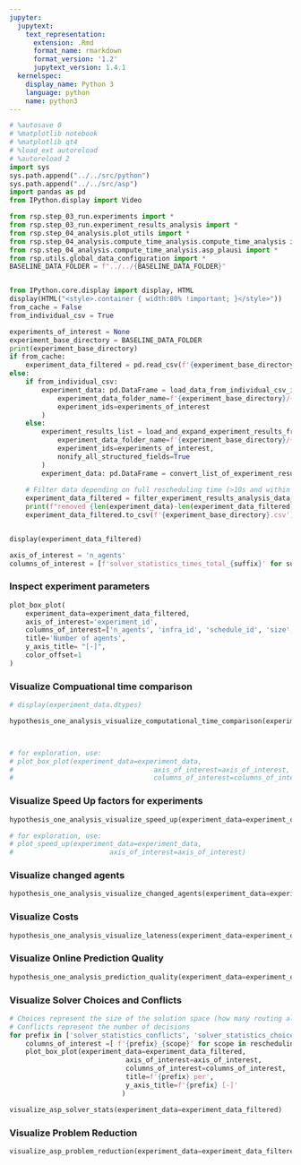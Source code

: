 ```yaml
---
jupyter:
  jupytext:
    text_representation:
      extension: .Rmd
      format_name: rmarkdown
      format_version: '1.2'
      jupytext_version: 1.4.1
  kernelspec:
    display_name: Python 3
    language: python
    name: python3
---
```


```python
# %autosave 0
# %matplotlib notebook
# %matplotlib qt4
# %load_ext autoreload
# %autoreload 2
import sys
sys.path.append("../../src/python")
sys.path.append("../../src/asp")
import pandas as pd
from IPython.display import Video

from rsp.step_03_run.experiments import *
from rsp.step_03_run.experiment_results_analysis import *
from rsp.step_04_analysis.plot_utils import *
from rsp.step_04_analysis.compute_time_analysis.compute_time_analysis import *
from rsp.step_04_analysis.compute_time_analysis.asp_plausi import *
from rsp.utils.global_data_configuration import *
BASELINE_DATA_FOLDER = f"../../{BASELINE_DATA_FOLDER}"


from IPython.core.display import display, HTML
display(HTML("<style>.container { width:80% !important; }</style>"))
from_cache = False
from_individual_csv = True
```

```python
experiments_of_interest = None
experiment_base_directory = BASELINE_DATA_FOLDER
print(experiment_base_directory)
if from_cache:
    experiment_data_filtered = pd.read_csv(f'{experiment_base_directory}.csv')
else:
    if from_individual_csv:
        experiment_data: pd.DataFrame = load_data_from_individual_csv_in_data_folder(
            experiment_data_folder_name=f'{experiment_base_directory}/{EXPERIMENT_DATA_SUBDIRECTORY_NAME}',
            experiment_ids=experiments_of_interest
        )
    else:
        experiment_results_list = load_and_expand_experiment_results_from_data_folder(
            experiment_data_folder_name=f'{experiment_base_directory}/{EXPERIMENT_DATA_SUBDIRECTORY_NAME}',
            experiment_ids=experiments_of_interest,
            nonify_all_structured_fields=True
        )
        experiment_data: pd.DataFrame = convert_list_of_experiment_results_analysis_to_data_frame(experiment_results_list)
        
    # Filter data depending on full rescheduling time (>10s and within 97% percentile)
    experiment_data_filtered = filter_experiment_results_analysis_data_frame(experiment_data)
    print(f"removed {len(experiment_data)-len(experiment_data_filtered)}/{len(experiment_data)} rows")
    experiment_data_filtered.to_csv(f'{experiment_base_directory}.csv')


display(experiment_data_filtered)
```

```python
axis_of_interest = 'n_agents'
columns_of_interest = [f'solver_statistics_times_total_{suffix}' for suffix in ['full', 'online_unrestricted', 'offline_delta']]
```

### Inspect experiment parameters

```python
plot_box_plot(
    experiment_data=experiment_data_filtered,
    axis_of_interest='experiment_id',
    columns_of_interest=['n_agents', 'infra_id', 'schedule_id', 'size', 'earliest_malfunction', 'malfunction_duration', 'malfunction_agent_id'],
    title='Number of agents',
    y_axis_title= "[-]",
    color_offset=1
)
```

### Visualize Compuational time comparison

```python
# display(experiment_data.dtypes)

hypothesis_one_analysis_visualize_computational_time_comparison(experiment_data=experiment_data_filtered)



# for exploration, use:
# plot_box_plot(experiment_data=experiment_data,
#                                   axis_of_interest=axis_of_interest,
#                                   columns_of_interest=columns_of_interest)
```

### Visualize Speed Up factors for experiments

```python
hypothesis_one_analysis_visualize_speed_up(experiment_data=experiment_data_filtered)

# for exploration, use:
# plot_speed_up(experiment_data=experiment_data,
#                        axis_of_interest=axis_of_interest)
```

### Visualize changed agents

```python
hypothesis_one_analysis_visualize_changed_agents(experiment_data=experiment_data_filtered)
```

### Visualize Costs

```python
hypothesis_one_analysis_visualize_lateness(experiment_data=experiment_data_filtered)
```

### Visualize Online Prediction Quality

```python
hypothesis_one_analysis_prediction_quality(experiment_data=experiment_data_filtered)
```

### Visualize Solver Choices and Conflicts

```python
# Choices represent the size of the solution space (how many routing alternatives, how many potential resource conflicts?
# Conflicts represent the number of decisions
for prefix in ['solver_statistics_conflicts', 'solver_statistics_choices', 'nb_resource_conflicts']:
    columns_of_interest =[ f'{prefix}_{scope}' for scope in rescheduling_scopes_visualization ]
    plot_box_plot(experiment_data=experiment_data_filtered,
                             axis_of_interest=axis_of_interest,
                             columns_of_interest=columns_of_interest,
                             title=f'{prefix} per',
                             y_axis_title=f'{prefix} [-]'
                            )
```

```python
visualize_asp_solver_stats(experiment_data=experiment_data_filtered)
```

### Visualize Problem Reduction

```python
visualize_asp_problem_reduction(experiment_data=experiment_data_filtered)
```
